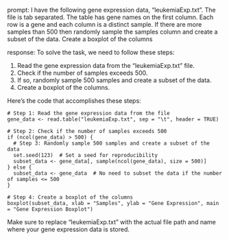 prompt:
I have the following gene expression data, "leukemiaExp.txt". The file is tab separated. The table has gene names on the first column. Each row is a gene and each column is a distinct sample.  If there are more samples than 500 then randomly sample the samples column and create a subset of the data. Create a boxplot of the columns

response:
To solve the task, we need to follow these steps:

1. Read the gene expression data from the "leukemiaExp.txt" file.
2. Check if the number of samples exceeds 500.
3. If so, randomly sample 500 samples and create a subset of the data.
4. Create a boxplot of the columns.

Here's the code that accomplishes these steps:

```
# Step 1: Read the gene expression data from the file
gene_data <- read.table("leukemiaExp.txt", sep = "\t", header = TRUE)

# Step 2: Check if the number of samples exceeds 500
if (ncol(gene_data) > 500) {
  # Step 3: Randomly sample 500 samples and create a subset of the data
  set.seed(123)  # Set a seed for reproducibility
  subset_data <- gene_data[, sample(ncol(gene_data), size = 500)]
} else {
  subset_data <- gene_data  # No need to subset the data if the number of samples <= 500
}

# Step 4: Create a boxplot of the columns
boxplot(subset_data, xlab = "Samples", ylab = "Gene Expression", main = "Gene Expression Boxplot")
```

Make sure to replace "leukemiaExp.txt" with the actual file path and name where your gene expression data is stored.
